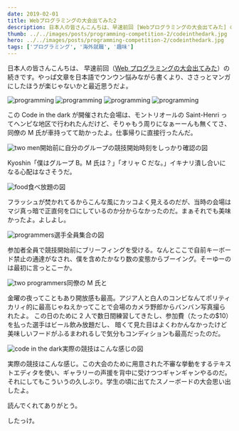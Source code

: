 ```yaml
---
date: 2019-02-01
title: Webプログラミングの大会出てみた2
description: 日本人の皆さんこんちは、早速前回 [Webプログラミングの大会出てみた] の続きです。やっぱ文章を日本語でウンウン悩みながら書くより、ささっとマンガにしたほうが楽じゃないかと最近思うだよ。
thumb: ../../images/posts/programming-competition-2/codeinthedark.jpg
hero: ../../images/posts/programming-competition-2/codeinthedark.jpg
tags: ['プログラミング', '海外就職', '趣味']
---
```


日本人の皆さんこんちは、
早速前回（[Web プログラミングの大会出てみた](https://quebec3.com/blog/programming-competition 'webプログラミングの大会出てみた')）の続きです。やっぱ文章を日本語でウンウン悩みながら書くより、ささっとマンガにしたほうが楽じゃないかと最近思うだよ。

![programming](../../images/posts/programming-competition-2/manga-11.jpg)
![programming](../../images/posts/programming-competition-2/manga-12.jpg)
![programming](../../images/posts/programming-competition-2/manga-13.jpg)
![programming](../../images/posts/programming-competition-2/manga-14.jpg)

この Code in the dark が開催された会場は、モントリオールの Saint-Henri ってヘンピな地区で行われたんだけど、そりゃもう周りになぁーーんも無くてさ、同僚の M 氏が車持ってて助かったよ。仕事帰りに直接行ったんだ。

![two men](../../images/posts/programming-competition-2/code-01.jpg)開始前に自分のグループの競技開始時刻をしっかり確認の図

Kyoshin「僕はグループ B。M 氏は？」「オリャ C だな。」イキナリ潰し合いになる心配はなさそうだ。

![food](../../images/posts/programming-competition-2/code-02.jpg)食べ放題の図

フラッシュが焚かれてるからこんな風にカッコよく見えるのだが、当時の会場はマジ真っ暗で正直何を口にしているのか分からなかったのだ。まぁそれでも美味かったよ。よしよし。

![programmers](../../images/posts/programming-competition-2/code-03.jpg)選手全員集合の図

参加者全員で競技開始前にブリーフィングを受ける。なんとここで自前キーボード禁止の通達がなされ、僕を含めたかなり数の変態からブーイング。そーゆーのは最初に言っとこーか。

![two programmers](../../images/posts/programming-competition-2/code-04.jpg)同僚の M 氏と

金曜の夜ってこともあり開放感も最高。アジア人と白人のコンビなんてポリティカリィ的に最高じゃねえかってことで会場のカメラ野郎からバンバン写真撮られたよ。
この日のために 2 人で数日間練習してきたし、参加費（たったの$10）を払った選手はビール飲み放題だし、
暗くて見た目はよくわかんなかったけど美味しいフードがふるまわれるしで気分もコンディションも最高だったのだ。

![code in the dark](../../images/posts/programming-competition-2/code-05.jpg)実際の競技はこんな感じの図

実際の競技はこんな感じ。この大会のために用意された不審な挙動をするテキストエディタを使い、ギャラリーの声援を背中に受けつつギャンギャンやるのだ。
それにしてもこういうの久しぶり。学生の頃に出てたスノーボードの大会思い出したよ。

読んでくれてありがとう。

したっけ。
